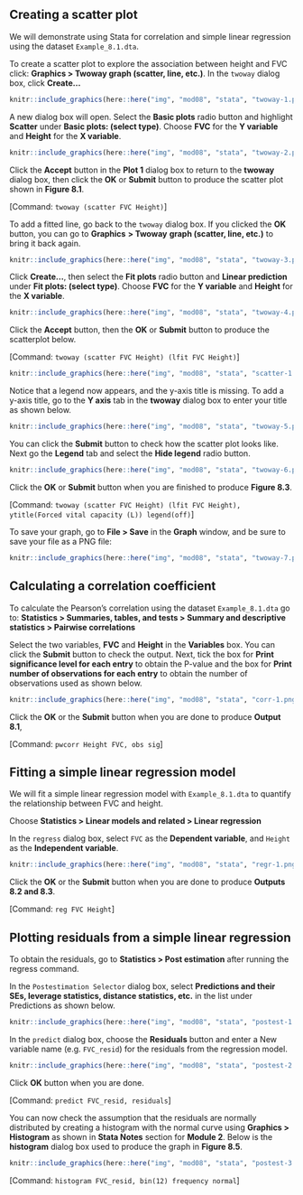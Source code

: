 ## Creating a scatter plot

We will demonstrate using Stata for correlation and simple linear regression using the dataset `Example_8.1.dta`.

To create a scatter plot to explore the association between height and FVC click: **Graphics > Twoway graph (scatter, line, etc.)**. In the `twoway` dialog box, click **Create...**

```r
knitr::include_graphics(here::here("img", "mod08", "stata", "twoway-1.png"))
```

A new dialog box will open. Select the **Basic plots** radio button and highlight **Scatter** under **Basic plots: (select type)**. Choose **FVC** for the **Y variable** and **Height** for the **X variable**.

```r
knitr::include_graphics(here::here("img", "mod08", "stata", "twoway-2.png"))
```

Click the **Accept** button in the **Plot 1** dialog box to return to the **twoway** dialog box, then click the **OK** or **Submit** button to produce the scatter plot shown in **Figure 8.1**.

[Command: `twoway (scatter FVC Height)`]

To add a fitted line, go back to the `twoway` dialog box. If you clicked the **OK** button, you can go to **Graphics** **> Twoway** **graph (scatter, line, etc.)** to bring it back again.

```r
knitr::include_graphics(here::here("img", "mod08", "stata", "twoway-3.png"))
```

Click **Create...**, then select the **Fit plots** radio button and **Linear prediction** under **Fit plots: (select type)**. Choose **FVC** for the **Y variable** and **Height** for the **X variable**.

```r
knitr::include_graphics(here::here("img", "mod08", "stata", "twoway-4.png"))
```

Click the **Accept** button, then the **OK** or **Submit** button to produce the scatterplot below.

[Command: `twoway (scatter FVC Height) (lfit FVC Height)`]

```r
knitr::include_graphics(here::here("img", "mod08", "stata", "scatter-1.png"))
```

Notice that a legend now appears, and the y-axis title is missing. To add a y-axis title, go to the **Y axis** tab in the **twoway** dialog box to enter your title as shown below.

```r
knitr::include_graphics(here::here("img", "mod08", "stata", "twoway-5.png"))
```

You can click the **Submit** button to check how the scatter plot looks like. Next go the **Legend** tab and select the **Hide legend** radio button.

```r
knitr::include_graphics(here::here("img", "mod08", "stata", "twoway-6.png"))
```

Click the **OK** or **Submit** button when you are finished to produce **Figure 8.3**.

[Command: `twoway (scatter FVC Height) (lfit FVC Height), ytitle(Forced vital capacity (L)) legend(off)`]

To save your graph, go to **File > Save** in the **Graph** window, and be sure to save your file as a PNG file:

```r
knitr::include_graphics(here::here("img", "mod08", "stata", "twoway-7.png"))
```

## Calculating a correlation coefficient

To calculate the Pearson's correlation using the dataset `Example_8.1.dta` go to: **Statistics > Summaries, tables, and tests > Summary and descriptive statistics > Pairwise correlations**

Select the two variables, **FVC** and **Height** in the **Variables** box. You can click the **Submit** button to check the output. Next, tick the box for **Print significance level for each entry** to obtain the P-value and the box for **Print number of observations for each entry** to obtain the number of observations used as shown below.

```r
knitr::include_graphics(here::here("img", "mod08", "stata", "corr-1.png"))
```

Click the **OK** or the **Submit** button when you are done to produce **Output 8.1**,

[Command: `pwcorr Height FVC, obs sig`]

## Fitting a simple linear regression model

We will fit a simple linear regression model with `Example_8.1.dta` to quantify the relationship between FVC and height.

Choose **Statistics > Linear models and related > Linear regression**

In the `regress` dialog box, select `FVC` as the **Dependent variable**, and `Height` as the **Independent variable**.

```r
knitr::include_graphics(here::here("img", "mod08", "stata", "regr-1.png"))
```

Click the **OK** or the **Submit** button when you are done to produce **Outputs 8.2 and 8.3**.

[Command: `reg FVC Height`]

## Plotting residuals from a simple linear regression

To obtain the residuals, go to **Statistics > Post estimation** after running the regress command.

In the `Postestimation Selector` dialog box, select **Predictions and their SEs, leverage statistics, distance statistics, etc.** in the list under Predictions as shown below.

```r
knitr::include_graphics(here::here("img", "mod08", "stata", "postest-1.png"))
```

In the `predict` dialog box, choose the **Residuals** button and enter a New variable name (e.g. `FVC_resid`) for the residuals from the regression model.

```r
knitr::include_graphics(here::here("img", "mod08", "stata", "postest-2.png"))
```

Click **OK** button when you are done.

[Command: `predict FVC_resid, residuals`]

You can now check the assumption that the residuals are normally distributed by creating a histogram with the normal curve using **Graphics > Histogram** as shown in **Stata Notes** section for **Module 2**. Below is the **histogram** dialog box used to produce the graph in **Figure 8.5**.

```r
knitr::include_graphics(here::here("img", "mod08", "stata", "postest-3.png"))
```

[Command: `histogram FVC_resid, bin(12) frequency normal`]


